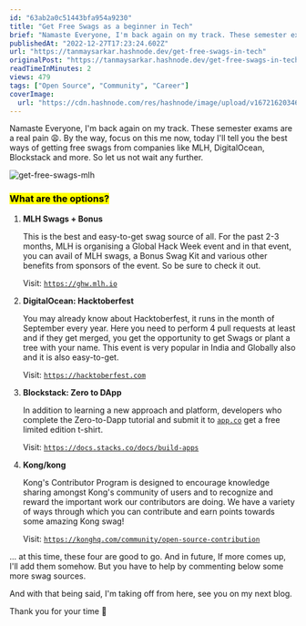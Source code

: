 ```yaml
---
id: "63ab2a0c51443bfa954a9230"
title: "Get Free Swags as a beginner in Tech"
brief: "Namaste Everyone, I'm back again on my track. These semester exams are a real pain 😩. By the way, focus on this me now, today I'll tell you the best ways of getting free swags from companies like MLH, DigitalOcean, Blockstack and more. So let us not..."
publishedAt: "2022-12-27T17:23:24.602Z"
url: "https://tanmaysarkar.hashnode.dev/get-free-swags-in-tech"
originalPost: "https://tanmaysarkar.hashnode.dev/get-free-swags-in-tech"
readTimeInMinutes: 2
views: 479
tags: ["Open Source", "Community", "Career"]
coverImage:
  url: "https://cdn.hashnode.com/res/hashnode/image/upload/v1672162034665/b61f30fb-0b2b-4d14-b1a5-c28490b40783.png"
---
```


Namaste Everyone, I'm back again on my track. These semester exams are a real pain 😩. By the way, focus on this me now, today I'll tell you the best ways of getting free swags from companies like MLH, DigitalOcean, Blockstack and more. So let us not wait any further.

![get-free-swags-mlh](https://cdn.hashnode.com/res/hashnode/image/upload/v1672160278936/58806b00-3f47-428a-8872-7e2931be8a27.png)

### <mark>What are the options?</mark>

1. **MLH Swags + Bonus**
    
    This is the best and easy-to-get swag source of all. For the past 2-3 months, MLH is organising a Global Hack Week event and in that event, you can avail of MLH swags, a Bonus Swag Kit and various other benefits from sponsors of the event. So be sure to check it out.
    
    Visit: [`https://ghw.mlh.io`](https://ghw.mlh.io/)
    
2. **DigitalOcean: Hacktoberfest**
    
    You may already know about Hacktoberfest, it runs in the month of September every year. Here you need to perform 4 pull requests at least and if they get merged, you get the opportunity to get Swags or plant a tree with your name. This event is very popular in India and Globally also and it is also easy-to-get.
    
    Visit: [`https://hacktoberfest.com`](https://hacktoberfest.com/)
    
3. **Blockstack: Zero to DApp**
    
    In addition to learning a new approach and platform, developers who complete the Zero-to-Dapp tutorial and submit it to [`app.co`](https://app.co) get a free limited edition t-shirt.
    
    Visit: [`https://docs.stacks.co/docs/build-apps`](https://docs.stacks.co/docs/build-apps/)
    
4. **Kong/kong**
    
    Kong's Contributor Program is designed to encourage knowledge sharing amongst Kong's community of users and to recognize and reward the important work our contributors are doing. We have a variety of ways through which you can contribute and earn points towards some amazing Kong swag!
    
    Visit: [`https://konghq.com/community/open-source-contribution`](https://konghq.com/community/open-source-contribution)
    

... at this time, these four are good to go. And in future, If more comes up, I'll add them somehow. But you have to help by commenting below some more swag sources.

And with that being said, I'm taking off from here, see you on my next blog.

Thank you for your time 🧡 